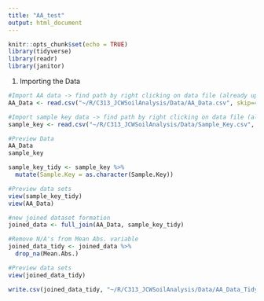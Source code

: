 ```yaml
---
title: "AA_test"
output: html_document
---
```


```r
knitr::opts_chunk$set(echo = TRUE)
library(tidyverse)
library(readr)
library(janitor)
```

1) Importing the Data
```r
#Import AA data -> find path by right clicking on data file (already uploaded in R and selecting "import dataset")
AA_Data <- read.csv("~/R/C313_JCWSoilAnalysis/Data/AA_Data.csv", skip=4, na="N/A") 

#Import sample key data -> find path by right clicking on data file (already uploaded in R and selecting "import dataset")
sample_key <- read.csv("~/R/C313_JCWSoilAnalysis/Data/Sample_Key.csv", skip=0)

#Preview Data
AA_Data
sample_key
```

```r
sample_key_tidy <- sample_key %>%
  mutate(Sample.Key = as.character(Sample.Key))

#Preview data sets
view(sample_key_tidy)
view(AA_Data)
```

```r
#new joined dataset formation
joined_data <- full_join(AA_Data, sample_key_tidy) 

```

```r
#Remove N/A's from Mean Abs. variable
joined_data_tidy <- joined_data %>% 
  drop_na(Mean.Abs.)

#Preview data sets
view(joined_data_tidy)
```

```r
write.csv(joined_data_tidy, "~/R/C313_JCWSoilAnalysis/Data/AA_Data_Tidy.csv")
```

